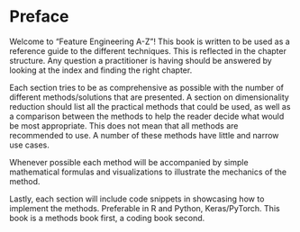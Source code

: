 # Preface {.unnumbered}

Welcome to "Feature Engineering A-Z"! This book is written to be used as a reference guide to the different techniques. This is reflected in the chapter structure. Any question a practitioner is having should be answered by looking at the index and finding the right chapter.

Each section tries to be as comprehensive as possible with the number of different methods/solutions that are presented. A section on dimensionality reduction should list all the practical methods that could be used, as well as a comparison between the methods to help the reader decide what would be most appropriate. This does not mean that all methods are recommended to use. A number of these methods have little and narrow use cases.

Whenever possible each method will be accompanied by simple mathematical formulas and visualizations to illustrate the mechanics of the method.

Lastly, each section will include code snippets in showcasing how to implement the methods. Preferable in R and Python, Keras/PyTorch. This book is a methods book first, a coding book second.
